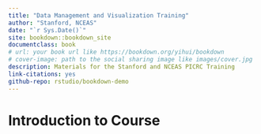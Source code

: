 ```yaml
--- 
title: "Data Management and Visualization Training"
author: "Stanford, NCEAS"
date: "`r Sys.Date()`"
site: bookdown::bookdown_site
documentclass: book
# url: your book url like https://bookdown.org/yihui/bookdown
# cover-image: path to the social sharing image like images/cover.jpg
description: Materials for the Stanford and NCEAS PICRC Training
link-citations: yes
github-repo: rstudio/bookdown-demo
---
```


# Introduction to Course
